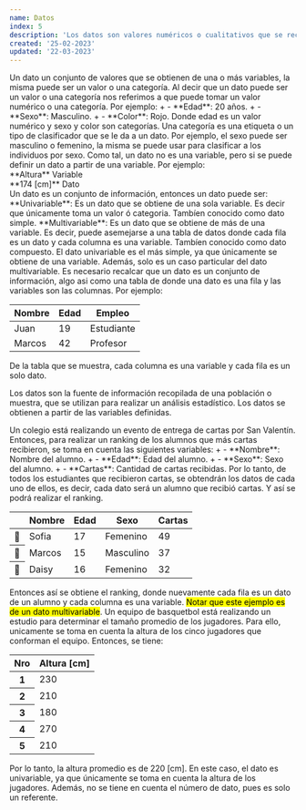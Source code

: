 ```yaml
---
name: Datos
index: 5
description: 'Los datos son valores numéricos o cualitativos que se recopilan sobre una población o muestra. Los datos pueden ser clasificados en dos tipos principales: datos cuantitativos y datos cualitativos. Los datos se pueden analizar y resumir mediante medidas estadísticas y visualizar mediante gráficos y diagramas. La calidad de los datos es crucial para obtener resultados precisos y fiables.'
created: '25-02-2023'
updated: '22-03-2023'
---
```


<BImp title="Definición" icon="flag" color="orange" comment="¿Qué es un dato?">
  Un dato un conjunto de valores que se obtienen de una o más variables, la
  misma puede ser un valor o una categoría.
</BImp>

<BComment type="note">
  Al decir que un dato puede ser un valor o una categoría nos referimos a que
  puede tomar un valor numérico o una categoría. Por ejemplo:
  <Balph>
    + - **Edad**: 20 años.
    + - **Sexo**: Masculino.
    + - **Color**: Rojo.
  </Balph>
  Donde edad es un valor numérico y sexo y color son categorías.

</BComment>
<BComment>
  Una categoría es una etiqueta o un tipo de clasificador que se le da a un
  dato. Por ejemplo, el sexo puede ser masculino o femenino, la misma se puede
  usar para clasificar a los individuos por sexo.
</BComment>
<BComment type="warn">
  Como tal, un dato no es una variable, pero si se puede definir un dato a
  partir de una variable. Por ejemplo:
  <Balph className="grid grid-cols-2">
    <div>
      **Altura**
      <LComment>Variable</LComment>
    </div>
    <div>
      **174 [cm]**
      <LComment>Dato</LComment>
    </div>
  </Balph>
</BComment>

<BImp title="Tipos de datos" color="purple" icon="at">
  Un dato es un conjunto de información, entonces un dato puede ser:
  <Balph>
    **Univariable**: Es un dato que se obtiene de una sola variable. Es decir
    que únicamente toma un valor ó categoria. Tambíen conocido como dato simple.
  </Balph>
  <Balph>
    **Multivariable**: Es un dato que se obtiene de más de una variable. Es
    decir, puede asemejarse a una tabla de datos donde cada fila es un dato y
    cada columna es una variable. Tambíen conocido como dato compuesto.
  </Balph>
</BImp>

<BComment type="warn">
  El dato univariable es el más simple, ya que únicamente se obtiene de una
  variable. Además, solo es un caso particular del dato multivariable.
</BComment>

<BComment type='note'>
  Es necesario recalcar que un dato es un conjunto de información, algo
  asi como una tabla de donde una dato es una fila y las variables son las
  columnas. Por ejemplo:
  <div className='overflow-auto flex justify-center'>
    <table className='table table-normal w-[90%] my-3'>
      <thead>
        <tr>
          <th>Nombre</th>
          <th>Edad</th>
          <th>Empleo</th>
        </tr>
      </thead>
      <tbody>
        <tr>
          <td>Juan</td>
          <td>19</td>
          <td>Estudiante</td>
        </tr>
        <tr>
          <td>Marcos</td>
          <td>42</td>
          <td>Profesor</td>
        </tr>
      </tbody>
    </table>
  </div>
  De la tabla que se muestra, cada columna es una variable y cada fila es un
  solo dato.

</BComment>

Los datos son la fuente de información recopilada de una población o muestra,
que se utilizan para realizar un análisis estadístico. Los datos se obtienen
a partir de las variables definidas.

<BChord title='Ejemplo de dato 💌' className='mt-3' color='red' open>
  Un colegio está realizando un evento de entrega de cartas por San Valentín.
  Entonces, para realizar un ranking de los alumnos que más cartas recibieron,
  se toma en cuenta las siguientes variables:
  <Balph>
    + - **Nombre**: Nombre del alumno.
    + - **Edad**: Edad del alumno.
    + - **Sexo**: Sexo del alumno.
    + - **Cartas**: Cantidad de cartas recibidas.
  </Balph>
  Por lo tanto, de todos los estudiantes que recibieron cartas, se obtendrán
  los datos de cada uno de ellos, es decir, cada dato será un alumno que recibió
  cartas. Y así se podrá realizar el ranking.
  <div className='overflow-auto flex justify-center'>
    <table className='table table-normal w-[90%] my-3'>
      <thead>
        <tr>
          <th/>
          <th>Nombre</th>
          <th>Edad</th>
          <th>Sexo</th>
          <th>Cartas</th>
        </tr>
      </thead>
      <tbody>
        <tr>
          <th>🥇</th>
          <td>Sofia</td>
          <td>17</td>
          <td>Femenino</td>
          <td>49</td>
        </tr>
        <tr>
          <th>🥈</th>
          <td>Marcos</td>
          <td>15</td>
          <td>Masculino</td>
          <td>37</td>
        </tr>
        <tr>
          <th>🥉</th>
          <td>Daisy</td>
          <td>16</td>
          <td>Femenino</td>
          <td>32</td>
        </tr>
      </tbody>
    </table>
  </div>
  Entonces así se obtiene el ranking, donde nuevamente cada fila es un dato
  de un alumno y cada columna es una variable.
  <mark>Notar que este ejemplo es de un dato multivariable</mark>.

</BChord>

<BChord title="El tamaño promedio 🏀">
  Un equipo de basquetbol está realizando un estudio para determinar el tamaño
  promedio de los jugadores. Para ello, unicamente se toma en cuenta la altura
  de los cinco jugadores que conforman el equipo. Entonces, se tiene:
  <div className="flex justify-center overflow-auto">
    <table className="table table-normal my-3">
      <thead>
        <tr>
          <th>Nro</th>
          <th>Altura [cm]</th>
        </tr>
      </thead>
      <tbody>
        <tr>
          <th>1</th>
          <td>230</td>
        </tr>
        <tr>
          <th>2</th>
          <td>210</td>
        </tr>
        <tr>
          <th>3</th>
          <td>180</td>
        </tr>
        <tr>
          <th>4</th>
          <td>270</td>
        </tr>
        <tr>
          <th>5</th>
          <td>210</td>
        </tr>
      </tbody>
    </table>
  </div>
  Por lo tanto, la altura promedio es de 220 [cm]. En este caso, el dato es
  univariable, ya que únicamente se toma en cuenta la altura de los jugadores.
  Además, no se tiene en cuenta el número de dato, pues es solo un referente.
</BChord>
